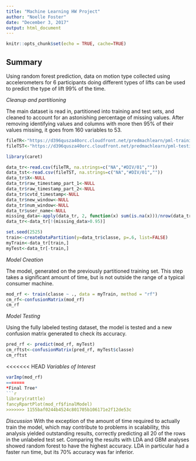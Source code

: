 ```yaml
---
title: "Machine Learning HW Project"
author: "Noelle Foster"
date: "December 3, 2017"
output: html_document
---
```


```r
knitr::opts_chunk$set(echo = TRUE, cache=TRUE)
```

## Summary

Using random forest prediction, data on motion type collected using accelerometers for 6 participants doing different types of lifts can be used to predict the type of lift 99% of the time.  

*Cleanup and partitioning*

The main dataset is read in, partitioned into training and test sets, and cleaned to account for an astonishing percentage of missing values.  After removing identifying values and columns with more then 95% of their values missing, it goes from 160 variables to 53.

```r
fileTR<-"https://d396qusza40orc.cloudfront.net/predmachlearn/pml-training.csv"
fileTST<-"https://d396qusza40orc.cloudfront.net/predmachlearn/pml-testing.csv"

library(caret)

data_tr<-read.csv(fileTR, na.strings=c("NA","#DIV/01",""))
data_tst<-read.csv(fileTST, na.strings=c("NA","#DIV/01",""))
data_tr$X<-NULL
data_tr$raw_timestamp_part_1<-NULL
data_tr$raw_timestamp_part_2<-NULL
data_tr$cvtd_timestamp<-NULL
data_tr$new_window<-NULL
data_tr$num_window<-NULL
data_tr$user_name<-NULL
missing_data<-apply(data_tr, 2, function(x) sum(is.na(x)))/nrow(data_tr)
data_tr<-data_tr[!(missing_data>0.95)]

set.seed(2525)
train<-createDataPartition(y=data_tr$classe, p=.6, list=FALSE)
myTrain<-data_tr[train,]
myTest<-data_tr[-train,]
```

*Model Creation*

The model, generated on the previously partitioned training set.  This step takes a significant amount of time, but is not outside the range of a typical consumer machine.

```r
mod_rf <- train(classe ~ ., data = myTrain, method = "rf")
cm_rf<-confusionMatrix(mod_rf)
cm_rf
``` 

*Model Testing*

Using the fully labeled testing dataset, the model is tested and a new confusion matrix generated to check its accuracy.
```r
pred_rf <- predict(mod_rf, myTest)
cm_rftst<-confusionMatrix(pred_rf, myTest$classe)
cm_rftst
```

<<<<<<< HEAD
*Variables of Interest*
```r
varImp(mod_rf)
=======
*Final Tree*
```r
library(rattle)
fancyRpartPlot(mod_rf$finalModel)
>>>>>>> 1155baf0244b4524c801705b106171e2f12de53c
```

*Discussion*
With the exception of the amount of time required to actually train the model, which may contribute to problems in scalability, this analysis yielded outstanding results, correctly predicting all 20 of the rows in the unlabeled test set.  Comparing the results with LDA and GBM analyses showed random forest to have the highest accuracy.  LDA in particular had a faster run time, but its 70% accuracy was far inferior.
